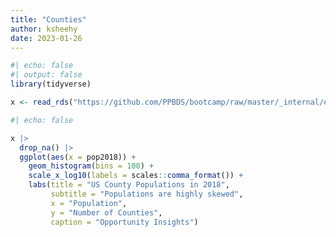 ```yaml
---
title: "Counties"
author: ksheehy
date: 2023-01-26
---
```



```r
#| echo: false
#| output: false
library(tidyverse)

x <- read_rds("https://github.com/PPBDS/bootcamp/raw/master/_internal/ec.rds")
```

```r
#| echo: false

x |> 
  drop_na() |> 
  ggplot(aes(x = pop2018)) +
    geom_histogram(bins = 100) +
    scale_x_log10(labels = scales::comma_format()) +
    labs(title = "US County Populations in 2018",
         subtitle = "Populations are highly skewed",
         x = "Population",
         y = "Number of Counties",
         caption = "Opportunity Insights")
```


